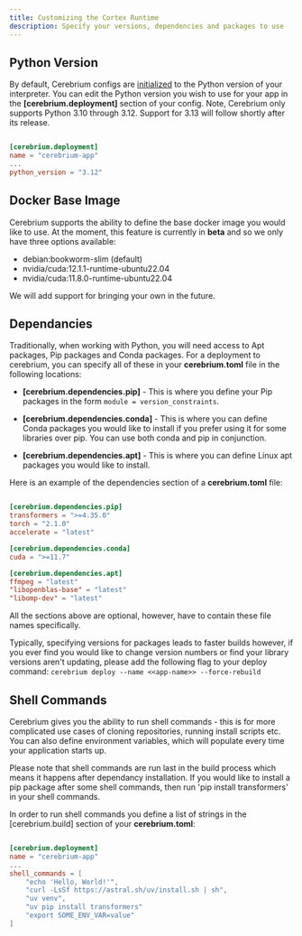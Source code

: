 ```yaml
---
title: Customizing the Cortex Runtime
description: Specify your versions, dependencies and packages to use
---
```


## Python Version

By default, Cerebrium configs are [initialized](./initial-setup#config-file-format-and-parameters) to the Python version of your interpreter.
You can edit the Python version you wish to use for your app in the **[cerebrium.deployment]** section of your config.
Note, Cerebrium only supports Python 3.10 through 3.12. Support for 3.13 will follow shortly after its release.

```toml

[cerebrium.deployment]
name = "cerebrium-app"
...
python_version = "3.12"
```

## Docker Base Image

Cerebrium supports the ability to define the base docker image you would like to use. At the moment, this feature is currently in **beta** and so we only have three options available:
- debian:bookworm-slim (default)
- nvidia/cuda:12.1.1-runtime-ubuntu22.04
- nvidia/cuda:11.8.0-runtime-ubuntu22.04


We will add support for bringing your own in the future.

## Dependancies

Traditionally, when working with Python, you will need access to Apt packages, Pip packages and Conda packages. For a deployment to cerebrium, you can specify all of these in your **cerebrium.toml** file in the following locations:

- **[cerebrium.dependencies.pip]** - This is where you define your Pip packages in the form `module = version_constraints`.
- **[cerebrium.dependencies.conda]** - This is where you can define Conda packages you would like to install if you prefer using it for some libraries over pip. You can use both conda and pip in conjunction.

- **[cerebrium.dependencies.apt]** - This is where you can define Linux apt packages you would like to install.

Here is an example of the dependencies section of a **cerebrium.toml** file:

```toml

[cerebrium.dependencies.pip]
transformers = ">=4.35.0"
torch = "2.1.0"
accelerate = "latest"

[cerebrium.dependencies.conda]
cuda = ">=11.7"

[cerebrium.dependencies.apt]
ffmpeg = "latest"
"libopenblas-base" = "latest"
"libomp-dev" = "latest"
```

All the sections above are optional, however, have to contain these file names specifically.

Typically, specifying versions for packages leads to faster builds however, if you ever find you would like to change version numbers or find your library versions aren't
updating, please add the following flag to your deploy command: `cerebrium deploy --name <<app-name>> --force-rebuild`

## Shell Commands

Cerebrium gives you the ability to run shell commands - this is for more complicated use cases of cloning repositories, running install scripts etc.
You can also define environment variables, which will populate every time your application starts up.

<Note>
  Please note that shell commands are run last in the build process which means
  it happens after dependancy installation. If you would like to install a pip
  package after some shell commands, then run 'pip install transformers' in your
  shell commands.
</Note>

In order to run shell commands you define a list of strings in the [cerebrium.build] section of your **cerebrium.toml**:

```toml

[cerebrium.deployment]
name = "cerebrium-app"
...
shell_commands = [
    "echo 'Hello, World!'",
    "curl -LsSf https://astral.sh/uv/install.sh | sh",
    "uv venv",
    "uv pip install transformers"
    "export SOME_ENV_VAR=value"
]
```
